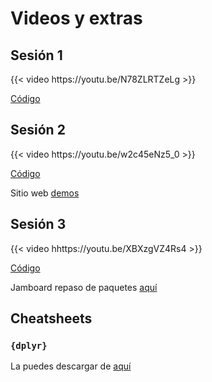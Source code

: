 # Videos y extras {.unnumbered}

## Sesión 1

{{< video https://youtu.be/N78ZLRTZeLg >}}

[Código](https://www.dropbox.com/scl/fi/j96hysuu47ykxh5ddk462/P1.R?rlkey=8n104fshanlb3gp6ihmdtxc25&dl=0)

## Sesión 2

{{< video https://youtu.be/w2c45eNz5_0 >}}

[Código](https://www.dropbox.com/scl/fi/d518ahm0d9im3k84a0i89/P2.R?rlkey=5fg027qn7h0yak3nq3j3svnnr&dl=0)

Sitio web [demos](https://fcpys.github.io/demos)

## Sesión 3

{{< video hhttps://youtu.be/XBXzgVZ4Rs4 >}}

[Código](https://www.dropbox.com/scl/fi/tc4vl27sdru3176b3r3pw/P3.R?rlkey=m85ur2ig6xjvdihly5pcddl52&dl=0)

Jamboard repaso de paquetes [aquí](https://jamboard.google.com/d/19Wt96KtCsklDNnvPINrjP-t_f4kIZWkqHbbQI6Ku3B8/edit?usp=sharing)


## Cheatsheets

### `{dplyr}`

La puedes descargar de [aquí](https://raw.githubusercontent.com/rstudio/cheatsheets/main/data-transformation.pdf)
